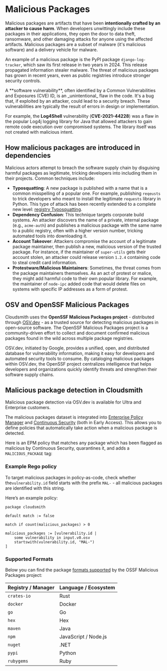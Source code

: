 

# Malicious Packages

Malicious packages are artifacts that have been **intentionally crafted by an attacker to cause harm**. When developers unwittingly include these packages in their applications, they open the door to data theft, ransomware, and other damaging attacks for anyone using the affected artifacts. Malicious packages are a subset of malware (it's malicious software) and a delivery vehicle for malware. 

An example of a malicious package is the PyPI package `django-log-tracker`, which saw its first release in two years in 2024. This release propagated information stealer malware. The threat of malicious packages has grown in recent years, even as public registries introduce stronger security controls.

<Note variant="note" headline="Software Vulnerabilities (CVE) vs. Malicious Packages">
A **software vulnerability**, often identified by a Common Vulnerabilities and Exposures (CVE) ID, is an _unintentional_ flaw in the code. It's a bug that, if exploited by an attacker, could lead to a security breach. These vulnerabilities are typically the result of errors in design or implementation.

For example, the **Log4Shell** vulnerability (**CVE-2021-44228**) was a flaw in the popular Log4j logging library for Java that allowed attackers to gain remote code execution over compromised systems. The library itself was not created with malicious intent.
</Note>

## How malicious packages are introduced in dependencies

Malicious actors attempt to breach the software supply chain by disguising harmful packages as legitimate, tricking developers into including them in their projects. Common techniques include:

- **Typosquatting**: A new package is published with a name that is a common misspelling of a popular one. For example, publishing `reqeusts` to trick developers who meant to install the legitimate `requests` library in Python. This type of attack has been recently extended to a complete new level: [registry Typosquatting](https://cloudsmith.com/blog/typosquatting-the-ghcr-registry).
- **Dependency Confusion**: This technique targets corporate build systems. An attacker discovers the name of a private, internal package (e.g., `acme-auth`) and publishes a malicious package with the same name to a public registry, often with a higher version number, tricking automated tools into downloading it.
- **Account Takeover**: Attackers compromise the account of a legitimate package maintainer, then publish a new, malicious version of the trusted package. For instance, if the maintainer of `super-utils` gets their account stolen, an attacker could release version `1.2.4` containing code to steal credit card information.
- **Protestware/Malicious Maintainers**: Sometimes, the threat comes from the package maintainers themselves. As an act of protest or malice, they might add harmful code to their own popular library. For example, the maintainer of `node-ipc` added code that would delete files on systems with specific IP addresses as a form of protest.

## OSV and OpenSSF Malicious Packages

Cloudsmith uses the **OpenSSF Malicious Packages project** - distributed through [OSV.dev](https://osv.dev/) - as a trusted source for detecting malicious packages in open-source software. The OpenSSF Malicious Packages project is a community-driven effort to collect and document confirmed malicious packages found in the wild across multiple package registries.

OSV.dev, initiated by Google, provides a unified, open, and distributed database for vulnerability information, making it easy for developers and automated security tools to consume. By cataloging malicious packages within OSV.dev, the OpenSSF project centralizes intelligence that helps developers and organizations quickly identify threats and strengthen their software supply chains.

## Malicious package detection in Cloudsmith

<Note variant="note" headline="Plans">
Malicious package detection via OSV.dev is available for Ultra and Enterprise customers.
</Note>

The malicious packages dataset is integrated into [Enterprise Policy Manager](/supply-chain-security/epm) and [Continuous Security](/supply-chain-security/continuous-security) (both in Early Access). This allows you to define policies that automatically take action when a malicious package is detected.

Here is an EPM policy that matches any package which has been flagged as malicious by Continuous Security, quarantines it, and adds a `MALICIOUS_PACKAGE` tag:

<BlockImage src={policy_malicious_packages} alt=""></BlockImage>

<BlockImage src={malicious_package} alt=""></BlockImage>

### Example Rego policy

To target malicious packages in policy-as-code, check whether the`vulnerability.id` field starts with the prefix `MAL-` - all malicious packages are identified with this string. 

Here’s an example policy:

```rego
package cloudsmith

default match := false

match if count(malicious_packages) > 0

malicious_packages := [vulnerability.id |
	some vulnerability in input.v0.osv
	startswith(vulnerability.id, "MAL-")
]
```

### Supported Formats

Below you can find the package [formats supported](https://github.com/ossf/malicious-packages/tree/main/osv/malicious) by the OSSF Malicious Packages project:

| Registry / Manager | Language / Ecosystem |
| ------------------ | -------------------- |
| `crates-io`        | Rust                 |
| `docker`           | Docker               |
| `go`               | Go                   |
| `hex`              | Hex                  |
| `maven`            | Java                 |
| `npm`              | JavaScript / Node.js |
| `nuget`            | .NET                 |
| `pypi`             | Python               |
| `rubygems`         | Ruby                 |
